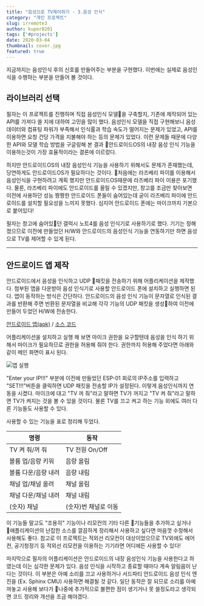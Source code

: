 ---
title: "음성으로 TV제어하기 - 3.음성 인식"
category: "개인 프로젝트"
slug: irremote3
author: kuper0201
tags: ['#projects']
date: 2020-03-04
thumbnail: cover.jpg
featured: true
---

지금까지는 음성인식 후의 신호를 만들어주는 부분을 구현했다. 이번에는 실제로 음성인식을 수행하는 부분을 만들어 볼 것이다.

## 라이브러리 선택

필자는 이 프로젝트를 진행하며 직접 음성인식 모델을 구축할지, 기존에 제작되어 있는 API를 가져다 쓸 지에 대하여 고민을 많이 했다. 음성인식 모델을 직접 구현해보니 음성데이터와 컴퓨팅 파워가 부족해서 인식률과 학습 속도가 떨어지는 문제가 있었고, API를 이용하면 요청 건당 가격을 지불해야 하는 등의 문제가 있었다. 이런 문제들 때문에 다양한 API와 모델 학습 방법을 구글링해 본 결과 안드로이드OS의 내장 음성 인식 기능을 이용하는것이 가장 효율적이라는 결론에 이르렀다.

하지만 안드로이드OS의 내장 음성인식 기능을 사용하기 위해서도 문제가 존재했는데, 당연하게도 안드로이드OS가 필요하다는 것이다. 처음에는 라즈베리 파이를 이용해서 음성인식을 구현하려고 계획 했지만 안드로이드OS때문에 라즈베리 파이 이용은 포기했다. 물론, 라즈베리 파이에도 안드로이드를 올릴 수 있겠지만, 창고를 조금만 찾아보면 이전에 사용하던 성능 짱짱한 안드로이드 폰들이 숨어있는데 굳이 라즈베리 파이에 안드로이드를 설치할 필요성을 느끼지 못했다. 심지어 안드로이드 폰에는 마이크까지 기본으로 붙어있다!

필자는 창고에 숨어있던 갤럭시 노트4를 음성 인식기로 사용하기로 했다. 기기는 정해졌으므로 이전에 만들었던 H/W와 안드로이드의 음성인식 기능을 연동하기만 하면 음성으로 TV를 제어할 수 있게 된다.

---

## 안드로이드 앱 제작

안드로이드에서 음성을 인식하고 UDP 패킷을 전송하기 위해 어플리케이션을 제작했다. 첨부된 앱을 다운받아 음성 인식기로 사용할 안드로이드 폰에 설치하고 실행하면 된다. 앱이 동작하는 방식은 간단하다. 안드로이드의 음성 인식 기능이 문자열로 인식된 결과를 반환해 주면 반환된 문자열을 비교해 각각 기능의 UDP 패킷을 생성하여 이전에 만들어 두었던 H/W에 전송한다.

[안드로이드 앱(apk)](/files/irremote3/VoiceController.apk) / [소스 코드](https://github.com/kuper0201/TV_VoiceController_AndroidApp)

어플리케이션을 설치하고 실행 해 보면 마이크 권한을 요구할텐데 음성을 인식 하기 위해서 마이크가 필요하므로 권한을 허용해 줘야 한다. 권한까지 허용해 주었다면 아래와 같이 메인 화면이 표시 된다.

![앱 실행](./images/20200320_voiceController_main.png)

"Enter your IP!!!" 부분에 이전에 만들었던 ESP-01 회로의 IP주소를 입력하고 "SET!!!"버튼을 클릭하면 UDP 패킷을 전송할 IP가 설정된다. 이렇게 음성인식까지 연동을 시켰다. 마이크에 대고 "TV 꺼 줘"라고 말하면 TV가 꺼지고 "TV 켜 줘"라고 말하면 TV가 켜지는 것을 볼 수 있을 것이다. 물론 TV를 끄고 켜고 하는 기능 외에도 여러 다른 기능들도 사용할 수 있다.

사용할 수 있는 기능을 표로 정리해 두었다.

|명령|동작|
|--|--|
|TV 켜 줘/꺼 줘|TV 전원 On/Off|
|볼륨 업/음량 키워|음량 올림|
|볼륨 다운/음량 내려|음량 내림|
|채널 업/채널 올려|채널 올림|
|채널 다운/채널 내려|채널 내림|
|(숫자) 채널|(숫자)번 채널로 이동|

이 기능들 말고도 "조용히" 기능이나 리모컨의 기타 다른 기능들을 추가하고 싶거나 애플리케이션의 난잡한 소스를 깔끔하게 정리해서 사용하고 싶다면 마음껏 수정해서 사용해도 좋다. 참고로 이 프로젝트는 적외선 리모컨이 대상이었으므로 TV외에도 에어컨, 공기청정기 등 적외선 리모컨을 이용하는 기기라면 어디에든 사용할 수 있다!

마지막으로 필자의 어플리케이션은 안드로이드의 내장 음성인식 기능을 사용한다고 하였는데 이는 심각한 문제가 있다. 음성 인식을 시작하고 종료할 때마다 계속 알림음이 난다는 것이다. 이 부분은 아예 소리를 끄고 사용하거나 서드파티 안드로이드 음성 인식 엔진을 (Ex. Sphinx CMU) 사용하면 해결될 것 같다. 일단 동작은 잘 되므로 소리를 아예 꺼놓고 사용해 보다가 나중에 추가적으로 불편한 점이 생기거나 못 쓸정도라고 생각되면 코드 정리와 개선을 조금 해야겠다.